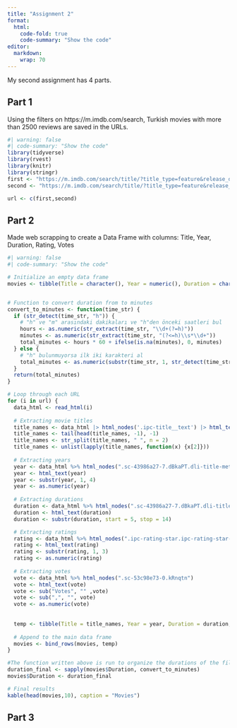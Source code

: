 ```yaml
---
title: "Assignment 2"
format:
  html:
    code-fold: true
    code-summary: "Show the code"
editor: 
  markdown: 
    wrap: 70
---
```


My second assignment has 4 parts.

## Part 1

Using the filters on https://m.imdb.com/search, Turkish movies with
more than 2500 reviews are saved in the URLs.

```r
#| warning: false
#| code-summary: "Show the code"
library(tidyverse)
library(rvest)
library(knitr)
library(stringr)
first <- "https://m.imdb.com/search/title/?title_type=feature&release_date=,2009-12-31&num_votes=2500,&country_of_origin=TR"
second <- "https://m.imdb.com/search/title/?title_type=feature&release_date=2010-01-01,2023-12-31&num_votes=2500,&country_of_origin=TR"

url <- c(first,second)
```

## Part 2

Made web scrapping to create a Data Frame with columns: Title, Year,
Duration,
Rating, Votes

```r
#| warning: false
#| code-summary: "Show the code"

# Initialize an empty data frame
movies <- tibble(Title = character(), Year = numeric(), Duration = character(), Rating = numeric(), Votes = numeric())


# Function to convert duration from to minutes
convert_to_minutes <- function(time_str) {
  if (str_detect(time_str, "h")) {
    # "h" ve "m" arasındaki dakikaları ve "h"den önceki saatleri bul
    hours <- as.numeric(str_extract(time_str, "\\d+(?=h)"))
    minutes <- as.numeric(str_extract(time_str, "(?<=h)\\s*\\d+"))
    total_minutes <- hours * 60 + ifelse(is.na(minutes), 0, minutes)
  } else {
    # "h" bulunmuyorsa ilk iki karakteri al
    total_minutes <- as.numeric(substr(time_str, 1, str_detect(time_str, "m")*2))
  }
  return(total_minutes)
}

# Loop through each URL
for (i in url) {
  data_html <- read_html(i)
  
  # Extracting movie titles
  title_names <- data_html |> html_nodes('.ipc-title__text') |> html_text()
  title_names <- tail(head(title_names, -1), -1)
  title_names <- str_split(title_names, " ", n = 2)
  title_names <- unlist(lapply(title_names, function(x) {x[2]}))
  
  # Extracting years
  year <- data_html %>% html_nodes(".sc-43986a27-7.dBkaPT.dli-title-metadata")
  year <- html_text(year)
  year <- substr(year, 1, 4)
  year <- as.numeric(year)
  
  # Extracting durations
  duration <- data_html %>% html_nodes(".sc-43986a27-7.dBkaPT.dli-title-metadata")
  duration <- html_text(duration)
  duration <- substr(duration, start = 5, stop = 14)

  # Extracting ratings
  rating <- data_html %>% html_nodes(".ipc-rating-star.ipc-rating-star--base.ipc-rating-star--imdb.ratingGroup--imdb-rating")
  rating <- html_text(rating)
  rating <- substr(rating, 1, 3)
  rating <- as.numeric(rating)
  
  # Extracting votes
  vote <- data_html %>% html_nodes(".sc-53c98e73-0.kRnqtn")
  vote <- html_text(vote)
  vote <- sub("Votes", "" ,vote)
  vote <- sub(",", "", vote)
  vote <- as.numeric(vote)
  
  
  temp <- tibble(Title = title_names, Year = year, Duration = duration, Rating = rating, Votes = vote)
  
  # Append to the main data frame
  movies <- bind_rows(movies, temp)
}

#The function written above is run to organize the durations of the films
duration_final <- sapply(movies$Duration, convert_to_minutes)
movies$Duration <- duration_final

# Final results
kable(head(movies,10), caption = "Movies")
```

## Part 3
